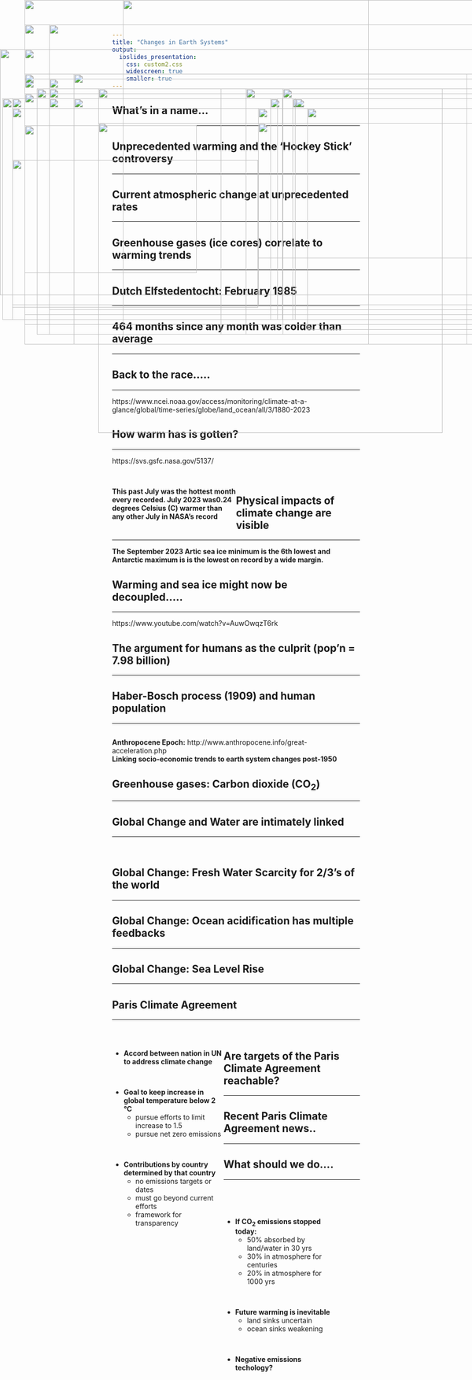 ```yaml
---
title: "Changes in Earth Systems"
output: 
  ioslides_presentation:
    css: custom2.css
    widescreen: true
    smaller: true
---
```


## What's in a name...
<hr>

<IMG STYLE="position:absolute; TOP:200px; LEFT:25px; WIDTH:550px; HEIGHT:450px" SRC="images/climatesick.png">

<IMG STYLE="position:absolute; TOP:200px; LEFT:595px; WIDTH:500px; HEIGHT:450px" SRC="images/words.jpg">

## Unprecedented warming and the 'Hockey Stick' controversy
<hr>

<IMG STYLE="position:absolute; TOP:180px; LEFT:100px; WIDTH:850px; HEIGHT:500px" SRC="images/hockeystick.gif">

## Current atmospheric change at unprecedented rates
<hr>

<IMG STYLE="position:absolute; TOP:180px; LEFT:100px; WIDTH:900px; HEIGHT:450px" SRC="images/CO2_history.jpg">

## Greenhouse gases (ice cores) correlate to warming trends
<hr>

<IMG STYLE="position:absolute; TOP:160px; LEFT:50px; WIDTH:1000px; HEIGHT:500px" SRC="images/icecores3.jpg">

## 

<IMG STYLE="position:absolute; TOP:0px; LEFT:50px; WIDTH:1000px; HEIGHT:700px" SRC="images/ggereview.png">

## Dutch Elfstedentocht: February 1985
<hr>

<IMG STYLE="position:absolute; TOP:180px; LEFT:75px; WIDTH:375px; HEIGHT:500px" SRC="images/icerace1985.jpg">

<IMG STYLE="position:absolute; TOP:180px; LEFT:575px; WIDTH:500px; HEIGHT:500px" SRC="images/Elfstedentocht-1997.gif">

## 464 months since any month was colder than average
<hr>

<IMG STYLE="position:absolute; TOP:160px; LEFT:100px; WIDTH:900px; HEIGHT:500px" SRC="images/anamoly2023.png">

## Back to the race.....
<hr>

https://www.ncei.noaa.gov/access/monitoring/climate-at-a-glance/global/time-series/globe/land_ocean/all/3/1880-2023

<IMG STYLE="position:absolute; TOP:250px; LEFT:200px; WIDTH:700px; HEIGHT:400px" SRC="images/1997.png">

## How warm has is gotten?
<hr>

https://svs.gsfc.nasa.gov/5137/

<br/>
<div style="float: left; width: 50%;">

**This past July was the hottest month every recorded. July 2023 was0.24 degrees Celsius (C) warmer than any other July in NASA’s record**

</div>

<IMG STYLE="position:absolute; TOP:200px; LEFT:550px; WIDTH:450px; HEIGHT:450px" SRC="images/florida100.png">

<IMG STYLE="position:absolute; TOP:325px; LEFT:25px; WIDTH:500px; HEIGHT:300px" SRC="images/2023climate.png">

## Physical impacts of climate change are visible
<hr>
**The September 2023 Artic sea ice minimum is the 6th lowest and Antarctic maximum is is the lowest on record by a wide margin.**

<IMG STYLE="position:absolute; TOP:220px; LEFT:25px; WIDTH:550px; HEIGHT:400px" SRC="images/seaice2023.png">

<IMG STYLE="position:absolute; TOP:220px; LEFT:625px; WIDTH:400px; HEIGHT:450px" SRC="images/currentice.png">

<!-- <IMG STYLE="position:absolute; TOP:240px; LEFT:555px; WIDTH:520px; HEIGHT:300x" SRC="images/seaiceextent.png"> -->

## Warming and sea ice might now be decoupled.....
<hr>
https://www.youtube.com/watch?v=AuwOwqzT6rk

<IMG STYLE="position:absolute; TOP:200px; LEFT:150px; WIDTH:900px; HEIGHT:450px" SRC="images/artictemp.png">

## The argument for humans as the culprit (pop'n = 7.98 billion)
<hr>

<IMG STYLE="position:absolute; TOP:150px; LEFT:50px; WIDTH:1000px; HEIGHT:500px" SRC="images/agri.jpg">

## Haber-Bosch process (1909) and human population
<hr>

<IMG STYLE="position:absolute; TOP:255px; LEFT:50px; WIDTH:350px; HEIGHT:300px" SRC="images/haber2.jpg">

<IMG STYLE="position:absolute; TOP:180px; LEFT:500px; WIDTH:500px; HEIGHT:500px" SRC="images/nitrohaber.png">

## 
**Anthropocene Epoch:** http://www.anthropocene.info/great-acceleration.php
<br/>
**Linking socio-economic trends to earth system changes post-1950**

<IMG STYLE="position:absolute; TOP:150px; LEFT:150px; WIDTH:800px; HEIGHT:550px" SRC="images/acceleration3.png">


##

<IMG STYLE="position:absolute; TOP:50px; LEFT:100px; WIDTH:900px; HEIGHT:600px" SRC="images/climate-people.png">

## Greenhouse gases: Carbon dioxide (CO~2~)
<hr>

<IMG STYLE="position:absolute; TOP:200px; LEFT:100px; WIDTH:900px; HEIGHT:400px" SRC="images/co2emissions.png">

## 

<IMG STYLE="position:absolute; TOP:100px; LEFT:0px; WIDTH:1100px; HEIGHT:500px" SRC="images/co2emissions_now.png">

<!-- ##  -->

<!-- <IMG STYLE="position:absolute; TOP:75px; LEFT:100px; WIDTH:900px; HEIGHT:550px" SRC="images/methane.png"> -->

## Global Change and Water are intimately linked
<hr>
<br/>

<IMG STYLE="position:absolute; TOP:180px; LEFT:200px; WIDTH:700px; HEIGHT:500x" SRC="images/wv_feedback.gif">
 
## Global Change: Fresh Water Scarcity for 2/3's of the world
<hr>

<IMG STYLE="position:absolute; TOP:190px; LEFT:50px; WIDTH:1000px; HEIGHT:450px" SRC="images/waterstress2.png">

<!-- ## Groundwater now supports 40% of modern agriculture -->
<!-- <hr> -->

<!-- <IMG STYLE="position:absolute; TOP:225px; LEFT:15px; WIDTH:400px; HEIGHT:400px" SRC="images/fossilwater2.png"> -->

<!-- <IMG STYLE="position:absolute; TOP:275px; LEFT:450px; WIDTH:600px; HEIGHT:300px" SRC="images/groundwater.jpg"> -->

## Global Change: Ocean acidification has multiple feedbacks
<hr>

<IMG STYLE="position:absolute; TOP:220px; LEFT:25px; WIDTH:550px; HEIGHT:400px" SRC="images/oceanph.png">

<IMG STYLE="position:absolute; TOP:220px; LEFT:625px; WIDTH:400px; HEIGHT:400px" SRC="images/oceanshell.jpg">

## Global Change: Sea Level Rise
<hr>

<IMG STYLE="position:absolute; TOP:200px; LEFT:5px; WIDTH:560px; HEIGHT:450px" SRC="images/searise.png">

<IMG STYLE="position:absolute; TOP:200px; LEFT:600px; WIDTH:450px; HEIGHT:450px" SRC="images/sealevel2.png">

<!-- ## Global Change: Greener Earth? -->
<!-- <hr> -->

<!-- <IMG STYLE="position:absolute; TOP:180px; LEFT:150px; WIDTH:800px; HEIGHT:500px" SRC="images/leafarea.jpg"> -->

<!-- ## Global Change: Homogenization (Journal Club) -->
<!-- <hr> -->

<!-- <IMG STYLE="position:absolute; TOP:160px; LEFT:150px; WIDTH:800px; HEIGHT:500px" SRC="images/extinction4.jpg">  -->

## 

<IMG STYLE="position:absolute; TOP:50px; LEFT:50px; WIDTH:1000px; HEIGHT:600px" SRC="images/climatepeople.jpg">


## 

<IMG STYLE="position:absolute; TOP:50px; LEFT:50px; WIDTH:1000px; HEIGHT:600px" SRC="images/socialimpacts.png">

## Paris Climate Agreement
<hr>
<br/>

<div style="float: left; width: 45%;">

* **Accord between nation in UN to address climate change**

<br/>

* **Goal to keep increase in global temperature below 2 °C**
    + pursue efforts to limit increase to 1.5
    + pursue net zero emissions
    
<br/>

* **Contributions by country determined by that country**
    + no emissions targets or dates
    + must go beyond current efforts
    + framework for transparency

</div>

<IMG STYLE="position:absolute; TOP:220px; LEFT:525px; WIDTH:550px; HEIGHT:400px" SRC="images/pga3.jpg">

## Are targets of the Paris Climate Agreement reachable?
<hr>

<IMG STYLE="position:absolute; TOP:200px; LEFT:100px; WIDTH:900px; HEIGHT:450px" SRC="images/greenline.jpg">

## Recent Paris Climate Agreement news..
<hr>

<IMG STYLE="position:absolute; TOP:180px; LEFT:100px; WIDTH:900px; HEIGHT:500px" SRC="images/cop1.png">

##

<IMG STYLE="position:absolute; TOP:0px; LEFT:250px; WIDTH:500px; HEIGHT:700px" SRC="images/cop2.png">

##

<IMG STYLE="position:absolute; TOP:100px; LEFT:50px; WIDTH:1000px; HEIGHT:550px" SRC="images/cop3.png">

## What should we do....
<hr>
<br/>
<br/>

<div style="float: left; width: 45%;">

* **If CO~2~ emissions stopped today:**
    + 50% absorbed by land/water in 30 yrs
    + 30% in atmosphere for centuries
    + 20% in atmosphere for 1000 yrs

<br/>

* **Future warming is inevitable**
    + land sinks uncertain
    + ocean sinks weakening

<br/>

* **Negative emissions techology?**

</div>

<IMG STYLE="position:absolute; TOP:250px; LEFT:525px; WIDTH:525px; HEIGHT:275px" SRC="images/nasa.png">

<!-- ## What should you do (Journal Club) -->
<!-- <hr> -->

<!-- <IMG STYLE="position:absolute; TOP:200px; LEFT:50px; WIDTH:780px; HEIGHT:430px" SRC="images/cow.jpg"> -->

<!-- <IMG STYLE="position:absolute; TOP:325px; LEFT:850px; WIDTH:200px; HEIGHT:200px" SRC="images/foot.jpg"> -->
